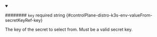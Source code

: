 
<details className="config-field" data-expandable="false" open>
<summary>

######## `key` <span className="config-field-required" data-required="false">required</span> <span className="config-field-type">string</span> <span className="config-field-default"></span> <span className="config-field-enum"></span> {#controlPlane-distro-k3s-env-valueFrom-secretKeyRef-key}

The key of the secret to select from.  Must be a valid secret key.

</summary>



</details>
